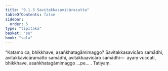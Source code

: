 ```yaml
---
title: "9.1.3 Savitakkasavicārasutta"
tableOfContents: false
sidebar:
  order: 5
type: "tipitaka"
basket: "su"
book: "sala"
---
```



<DynamicBreadcrumb />

<Division number="368" book="sala">

<Paragraph number="1675" book="sala">
“Katamo ca, bhikkhave, asaṅkhatagāmimaggo? Savitakkasavicāro samādhi, avitakkavicāramatto samādhi, avitakkaavicāro samādhi—  ayaṃ vuccati, bhikkhave, asaṅkhatagāmimaggo …pe… .

</Paragraph>
</Division>

<Paragraph number="1676" type="center" book="sala">
Tatiyaṃ.
</Paragraph>